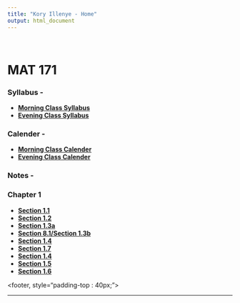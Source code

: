```yaml
---
title: "Kory Illenye - Home"
output: html_document
---
```


<style type="text/css">
.title {
  display: none;
}

#getting-started img {
  margin-right: 10px;
}

</style>
<BR>

# MAT 171

### Syllabus -

* **[Morning Class Syllabus](./Resources/syllabusMAT171summer2018Morning.pdf)**
* **[Evening Class Syllabus](./Resources/syllabusMAT171summer2018Evening.pdf)**

### Calender -

* **[Morning Class Calender](./Resources/morningCalender.pdf)**
* **[Evening Class Calender](./Resources/eveningCalender.pdf)**

### Notes - 

### Chapter 1

* **[Section 1.1](./Resources/MAT171bliztSectionNotes11Empty.pdf)**
* **[Section 1.2](./Resources/MAT171bliztSectionNotes12Empty.pdf)**
* **[Section 1.3a](./Resources/MAT171bliztSectionNotes13aEmpty.pdf)**
* **[Section 8.1/Section 1.3b](./Resources/MAT171bliztSectionNotes81and13bEmpty.pdf)**
* **[Section 1.4](./Resources/MAT171bliztSectionNotes14Empty.pdf)**
* **[Section 1.7](./Resources/MAT171bliztSectionNotes17Empty.pdf)**
* **[Section 1.4](./Resources/MAT171bliztSectionNotes14Empty.pdf)**
* **[Section 1.5](./Resources/MAT171bliztSectionNotes15Empty.pdf)**
* **[Section 1.6](./Resources/MAT171bliztSectionNotes16Empty.pdf)**





<footer, style="padding-top : 40px;">
<center>

-------







</center>
</footer>